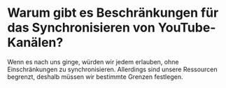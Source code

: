 # Warum gibt es Beschränkungen für das Synchronisieren von YouTube-Kanälen?

Wenn es nach uns ginge, würden wir jedem erlauben, ohne Einschränkungen zu synchronisieren. Allerdings sind unsere Ressourcen begrenzt, deshalb müssen wir bestimmte Grenzen festlegen.
